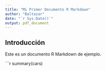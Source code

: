 ```yaml
---
title: "Mi Primer Documento R Markdown"
author: "Baltazar"
date: "`r Sys.Date()`"
output: pdf_document
---
```


## Introducción

Este es un documento R Markdown de ejemplo.

```r
summary(cars)




